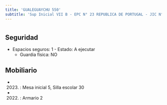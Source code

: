 ```yaml
---
title: 'GUALEGUAYCHU 550'
subtitle: 'Sup Inicial VII B - EPC N° 23 REPUBLICA DE PORTUGAL - JIC N° 03/18° EL JARDIN DE LA FLORESTA - CENOF CENTRO GUALEGUAYCHU'
---
```


#


## Seguridad

*  Espacios seguros: 1 - Estado: A ejecutar 
    + Guardia física: NO





## Mobiliario

*  (2023) : Mesa inicial 5, Silla escolar 30 

*  (2022) : Armario 2 



